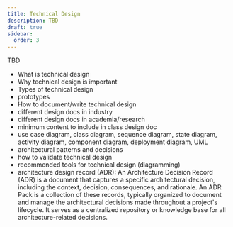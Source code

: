 ```yaml
---
title: Technical Design
description: TBD
draft: true
sidebar:
  order: 3
---
```


TBD

- What is technical design
- Why technical design is important
- Types of technical design
- prototypes
- How to document/write technical design
- different design docs in industry
- different design docs in academia/research
- minimum content to include in class design doc
- use case diagram, class diagram, sequence diagram, state diagram, activity diagram, component diagram, deployment diagram, UML
- architectural patterns and decisions
- how to validate technical design
- recommended tools for technical design (diagramming)
- architecture design record (ADR): An Architecture Decision Record (ADR) is a document that captures a specific architectural decision, including the context, decision, consequences, and rationale. An ADR Pack is a collection of these records, typically organized to document and manage the architectural decisions made throughout a project's lifecycle. It serves as a centralized repository or knowledge base for all architecture-related decisions.